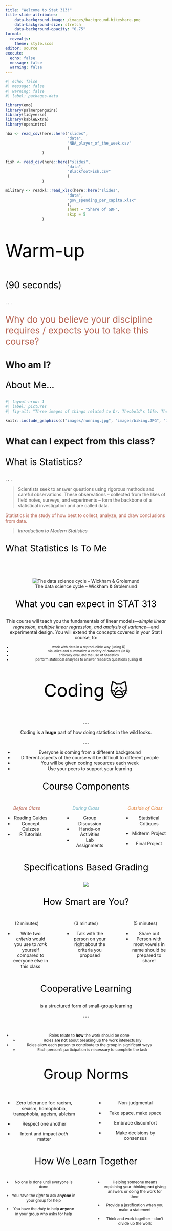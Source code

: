 ```yaml
---
title: "Welcome to Stat 313!"
title-slide-attributes:
    data-background-image: /images/background-bikeshare.png
    data-background-size: stretch
    data-background-opacity: "0.75"
format: 
  revealjs:
    theme: style.scss
editor: source
execute: 
  echo: false
  message: false
  warning: false
---
```


```r
#| echo: false
#| message: false
#| warning: false
#| label: packages-data

library(emo)
library(palmerpenguins)
library(tidyverse)
library(kableExtra)
library(openintro)

nba <- read_csv(here::here("slides", 
                           "data", 
                           "NBA_player_of_the_week.csv"
                           )
                )

fish <- read_csv(here::here("slides", 
                           "data", 
                           "BlackfootFish.csv"
                           )
                )

military <- readxl::read_xlsx(here::here("slides", 
                           "data", 
                           "gov_spending_per_capita.xlsx"
                           ), 
                           sheet = "Share of GDP", 
                           skip = 5
                )
```

::: {style="font-size: 4em; color: #000000;"}
Warm-up
:::

::: {style="font-size: 2em; color: #000000;"}
(90 seconds)
:::

. . .

::: {style="font-size: 2em; color: #b76352;"}
Why do you believe your discipline requires / expects you to take this course?
:::

# Who am I?

## 

::: {style="font-size: 2em; color: #000000;"}
About Me...
:::

```r
#| layout-nrow: 1
#| label: pictures
#| fig-alt: "Three images of things related to Dr. Theobold's life. The first image is of Dr. Theobold running across a bridge in a trail race. The second image is of Dr. Theobold's mountain bike at the top of a local hiking trail. The third image is of Dr. Theobold's two cats snuggled in a cat bed together."

knitr::include_graphics(c("images/running.jpg", "images/biking.JPG", "images/kitties.JPG"))
```

# What can I expect from this class?

## 

::: {style="font-size: 2em; color: #000000;"}
What is Statistics?
:::

. . .

> Scientists seek to answer questions using rigorous methods and careful observations. These observations -- collected from the likes of field notes, surveys, and experiments -- form the backbone of a statistical investigation and are called data.

::: {style="color: #b76352;"}
Statistics is the study of how best to collect, analyze, and draw conclusions from data.
:::

> *Introduction to Modern Statistics*

## 

::: {style="font-size: 2em; color: #000000;"}
What Statistics Is To Me
:::

</br> </br>

<center>

![The data science cycle -- Wickham & Grolemund](images/cycle.png){fig-alt="A figure of the 'data science cycle', with six different stages. The process starts with 'Import' (importing a dataset), then moves to 'Tidy' (tidying the dataset you imported). From there, the diagram has a blue box labeled the 'Explore' cycle, which includes the 'Transform', 'Visualize,' and 'Model' stages. These stages are connected in a circle with arrows between each stage, implying that these stages are a cycle which one can repeat. After the 'Explore' cycle, there in one additional stage labeled 'Communicate,' representing how you communicate the results of your analysis."}

## 

::: {style="font-size: 2em; color: #000000;"}
What you can expect in STAT 313
:::

This course will teach you the fundamentals of linear models---*simple linear regression, multiple linear regression, and analysis of variance*---and experimental design. You will extend the concepts covered in your Stat I course, to:

::: {style="font-size: 0.75em;"}
-   work with data in a reproducible way (using R)
-   visualize and summarize a variety of datasets (in R)
-   critically evaluate the use of Statistics
-   perform statistical analyses to answer research questions (using R)
:::

## 

::: {style="font-size: 4em; color: #000000;"}
Coding 🙀
:::

. . .

Coding is a **huge** part of how doing statistics in the wild looks.

. . .

-   Everyone is coming from a different background
-   Different aspects of the course will be difficult to different people
-   You will be given coding resources each week
-   Use your peers to support your learning

## 

::: {style="font-size: 2em; color: #000000;"}
Course Components
:::

::: columns
::: {.column width="30%"}
::: {style="color: #b76352;"}
*Before Class*
:::

-   Reading Guides
-   Concept Quizzes
-   R Tutorials
:::

::: {.column width="2%"}
:::

::: {.column width="30%"}
::: {style="color: #76b5c5;"}
*During Class*
:::

-   Group Discussion
-   Hands-on Activities
-   Lab Assignments
:::

::: {.column width="2%"}
:::

::: {.column width="30%"}
::: {style="color: #e28743;"}
*Outside of Class*
:::

-   Statistical Critiques

-   Midterm Project

-   Final Project
:::
:::

##  {background-color="#B6CADA"}

::: {style="font-size: 2em; color: #000000;"}
Specifications Based Grading
:::

![](images/four_pillars.png){fig-alt="An image of a building with four pillars, labeled clearly defined standards, helpful feedback, marks that indicate progress, and reattempts without penalty. In the roof (at the top of the pillars), the saying 'in feedback loops we trust' is written. These pillars represent the four pillars / principals of specifications-based grading, the grading system used in this course."}

##  {background-color="#B6CADA"}

::: {style="font-size: 2em; color: #000000;"}
How Smart are You?
:::

::: columns
::: {.column width="30%"}
(2 minutes)

-   Write two *criteria* would you use to *rank* yourself compared to everyone else in this class
:::

::: {.column width="2%"}
:::

::: {.column width="30%"}
(3 minutes)

-   Talk with the person on your right about the criteria you proposed
:::

::: {.column width="2%"}
:::

::: {.column width="30%"}
(5 minutes)

-   Share out
-   Person with most vowels in name should be prepared to share!
:::
:::

##

::: {style="font-size: 2em; color: #000000;"}
Cooperative Learning
:::

is a structured form of small-group learning

. . .

</br>

::: {style="font-size: 0.85em;"}
-   Roles relate to **how** the work should be done
    -   Roles **are not** about breaking up the work intellectually
-   Roles allow each person to contribute to the group in significant ways
    -   Each person's participation is necessary to complete the task
:::

##  {background-color="#B6CADA"}

::: {style="font-size: 3em; color: #000000;"}
Group Norms
:::

::: columns
::: {.column width="45%"}
-   Zero tolerance for: racism, sexism, homophobia, transphobia, ageism, ableism

-   Respect one another

-   Intent and impact *both* matter
:::

::: {.column width="5%"}
:::

::: {.column width="45%"}
-   Non-judgmental

-   Take space, make space

-   Embrace discomfort

-   Make decisions by consensus
:::
:::

##

::: {style="font-size: 2em; color: #000000;"}
How We Learn Together
:::

::: columns
::: {.column width="45%"}
::: {style="font-size: 0.85em;"}
-   No one is done until everyone is done

-   You have the *right* to ask **anyone** in your group for help

-   You have the *duty* to help **anyone** in your group who asks for help
:::
:::

::: {.column width="5%"}
:::

::: {.column width="45%"}
::: {style="font-size: 0.85em;"}
-   Helping someone means explaining your thinking **not** giving answers or doing the work for them

-   Provide a justification when you make a statement

-   Think and work together -- don't divide up the work
:::
:::
:::

##  {background-color="#B6CADA"}

::: {style="font-size: 8em; color: #000000;"}
Break
:::

# 

::: {style="font-size: 4.5em;"}
Let's talk about data...
:::

## 

::: {style="font-size: 4em; color: #000000;"}
Tidy Data
:::

![Expected layout of "tidy" datasets](images/tidy-1.png)

## 

::: {style="font-size: 2em; color: #000000;"}
Gender stereotypes in 5-7 year old children
:::

</br>

::: {style="font-size: 0.75em;"}
```r
#| echo: false
children_gender_stereo[[2]] %>% 
  rename(sex = gender) %>% 
  sample_n(6) %>%
  kable(format = "html") %>% 
  kable_styling(bootstrap_options = c("striped", "condensed"), 
                latex_options = "striped")
  
```
:::

## 

::: {style="font-size: 1.5em; color: #000000;"}
Body girth and skeletal diameter measurements
:::

::: {style="font-size: 0.75em;"}
```r
#| echo: false
bdims %>% 
  sample_n(6) %>% 
  select(age, wgt, hgt, sex, sho_gi, wai_gi, nav_gi, hip_gi) %>% 
  kable() %>% 
  kable_styling(bootstrap_options = c("striped", "condensed"), 
                latex_options = "striped")
```
:::

## 

::: {style="font-size: 2em; color: #000000;"}
NBA player of the week
:::

</br>

::: {style="font-size: 0.75em;"}
```r
#| echo: false
nba %>% 
  sample_n(6) %>%
  select(Age:Position) %>% 
  kable(format = "html") %>% 
    kable_styling(bootstrap_options = c("striped", "condensed"), 
                latex_options = "striped")
```
:::

##  {background-color="#B6CADA"}

::: {style="font-size: 3em; color: #000000;"}
Your Turn
:::

::: {style="font-size: 0.75em;"}
Every year, the US releases to the public a large data set containing information on births recorded in the country.

A total of 13 variables were collected on every birth, including information about:

-   the birth (baby weight, sex of baby, premie status)
-   the pregnancy (hospital visits, length of gestation, )
-   the birth parent's attributes (age, smoking status, marital status, race)
-   the partner's age
:::

. . .

::: {style="color: #b76352;"}
How would you expect this dataframe to look?
:::

## 

::: {style="font-size: 2em;"}
Military Spending
:::

::: {style="font-size: 0.75em;"}
```r
#| echo: false
#| label: wide-data

countries <- tibble(Country = 
                      c("Sweden", 
                        "Norway", 
                        "Australia", 
                        "USA", 
                        "Africa")
                    )

military %>% 
  semi_join(countries, by = "Country") %>% 
  select(Country, `2010`:`2019`) %>% 
  mutate(across(.cols = `2010`:`2019`, 
                .fns = ~ as.numeric(.x) * 100)) %>% 
  kable() %>% 
  kable_styling(bootstrap_options = c("striped", "condensed"), 
                latex_options = "striped")
```
:::

. . .

</br>

::: {style="color: #b76352;"}
Do these data satisfy the "tidy" principles?
:::

## 

::: {style="font-size: 2em;"}
Vehicle Efficiency
:::

::: {style="font-size: 0.75em;"}
```r
#| echo: false
#| label: row-names

mtcars %>% 
  sample_n(size = 4, replace = FALSE) %>% 
  kable() %>% 
  kable_styling(bootstrap_options = c("striped", "condensed"), 
                latex_options = "striped")
```
:::

. . .

</br>

::: {style="color: #b76352;"}
Do these data satisfy the "tidy" principles?
:::

##  {background-color="#B6CADA"}

![Artwork by [\@allison_horst](https://twitter.com/allison_horst)](images/tidy-data.jpg){fig-alt="An image of lots of different datasets. The datasets on the top all look alike, with tidy rows and columns (they are happy). The datasets on the bottom all look different, all having different characteristics that make data untidy. The quote displayed reads 'The standard structure of tidy data means that tidy datasets are all alike, but every messy dataset is messy in its own way.'"}

## 

::: {style="font-size: 2em; color: #000000;"}
Types of Variables
:::

</br>

![Diagram of types of variables we will analyze!](images/variables.png){fig-alt="A tree diagram of the variables we will analyze in this class. The top node says 'all variables'. This top node has two branches, one that leads to 'numerical' and one that leads to 'categorical', representing the two classes of variables we will analyze. From the numerical variable node, there are two additional branches, one that says 'continuous' and one that says 'dicrete', representing the two types of numerical varaibles we will consider. Lastly, from the 'categorical' variable node, there are two branches, one saying 'regular categorical' and one saying 'ordinal', each representing the two classes of categorical variables we will consider."}

##  {background-color="#B6CADA"}

<center>
![](images/continuous-discrete.jpeg){fig-alt="An image of a baby chick and a baby octopus. The baby chick is under the 'continuous' banner, and says the chick is 3.1 inches tall and weighs 34.16 grams, representing two variables that are measured continuously. The octopus is under the 'discrete' banner, and says the octopus has 8 arms and 4 spots, representing two variables that are measured discretely."}
</center>

##  {background-color="#B6CADA"}

![](images/nominal_ordinal_binary.png){fig-alt="An image of the three different types of categorical variables, nominal, ordinal, and binary. The 'nominal' category has a turtle, snail, and butterfly and represents variables with unordered descriptions. The 'ordinal' category has three bumblebees, one saying 'I am happy,' one saying 'I am oka," and one saying 'I am awesome!!!'. The bumblebees' emotions represent an ordinal variable. Lastly, the 'binary' category references variables that have two mutually exclusive outcomes. The image displayed under 'binary' is a t-rex saying 'I am extinct' and a shark saying 'Ha' (because they are not extinct)."}

## 

::: {style="font-size: 2em; color: #76b5c5;"}
Your Turn (90-seconds)
:::

</br>

Write down one example of:

-   a **continuous, numerical** variable

-   a **discrete, numerical** variable

-   an **ordinal, categorical** variable

-   a **regular, categorical** variable

. . .

::: {style="font-size: 1.5em; color: #e28743;"}
Share out!
:::

#  {background-color="#B6CADA"}

::: {style="font-size: 4em; color: #000000;"}
Lab Warm-up
:::

## 

::: {style="font-size: 2em; color: #000000;"}
Data Types in `R`
:::

```r
#| echo: false
births_small <- births14  %>% 
  mutate(sex = as.factor(sex)) %>% 
  select(-visits, -mature, -marital) 
```

::: {style="font-size: 0.6em;"}
```r
#| echo: true
#| code-line-numbers: false
glimpse(births_small)
```
:::

::: columns
::: {.column width="45%"}
What do you think `dbl` means?

How is that different from `int`?
:::

::: {.column width="5%"}
:::

::: {.column width="45%"}
What does `chr` mean?

How might it differ from `fct`?
:::
:::

# Other Foundational Concepts

## 

::: {style="font-size: 2em; color: #000000;"}
Types of Studies
:::

::: columns
::: {.column width="40%"}
*Experiment*

-   randomization
-   replication
-   controlling
-   blocking
:::

::: {.column width="5%"}
:::

::: {.column width="55%"}
*Observational Study*

-   collect data in a way that does not directly interfere with how the data arise
:::
:::

## 

::: {style="font-size: 2em; color: #000000;"}
Relationships Between Variables
:::

</br>

explanatory variable $\rightarrow$ *might affect* $\rightarrow$ response variable

. . .

-   If two variables are not associated, then they are said to be **independent**.

-   If two variables are associated, then they are said to be **dependent**.

## 

::: {style="font-size: 2em; color: #000000;"}
Causal Inference
:::

</br>

association $\neq$ causation

</br>

. . .

What do you need to say that the explanatory variable [*causes*]{style="color: #e28743;"} a change in the response variable?

# Lab 1

## Joining the STAT 313 Workspace on Posit Cloud

1. Access [Posit Cloud](https://posit.cloud) from link posted on Canvas
2. Create a [Cloud Student account](https://posit.cloud/plans/student) (using your Cal Poly email)

:::{.callout-warning}
# $5 / month subscription

The Cloud Student account costs $5 / month. You will only need to pay for three (3) months of access, for a total of $15 for the quarter. 
:::

3. Join the STAT 313 workspace


## Accessing Lab 1 

4. Access Lab 1 either through:

- the link posted on Canvas 
- the Content tab in the STAT 313 workspace

5. Click on Lab 1 to open the Project

## Opening the Lab 1 Document 

6. Click on the `lab-1.qmd` file in the lower right hand corner to open the lab assignment

![](images/open-lab-1.png){fig-alt="A screenshot of the lower right hand panel of Posit Cloud. The image displays the documents listed under the "Files" tab, with lab-1.qmd (a Quarto file) higlighted in a purple box.}

7. Start working! 


